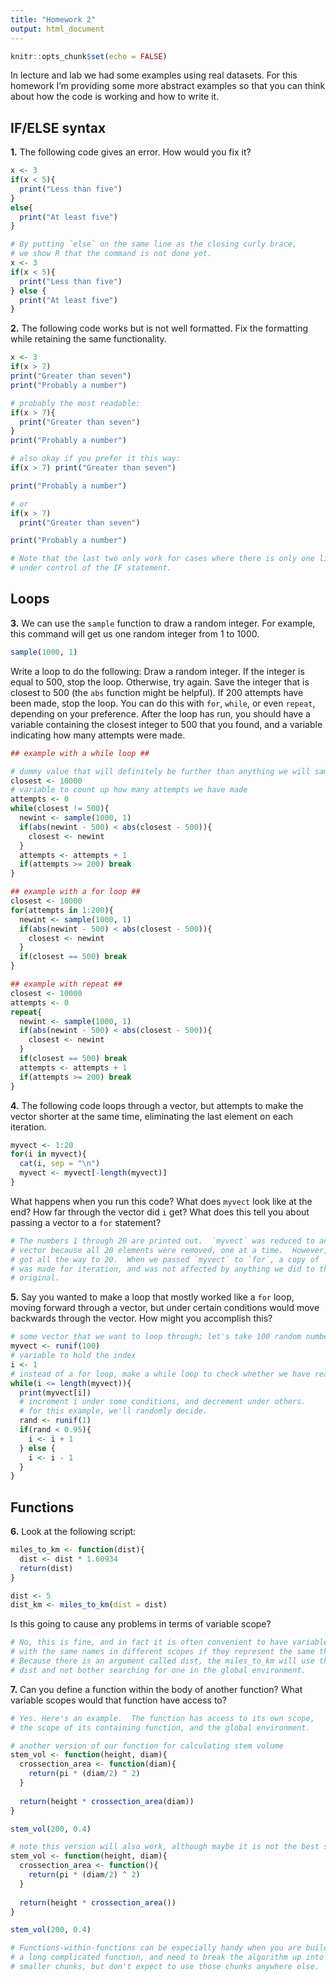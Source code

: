 ```yaml
---
title: "Homework 2"
output: html_document
---
```


```r
knitr::opts_chunk$set(echo = FALSE)
```

In lecture and lab we had some examples using real datasets.  For this homework
I'm providing some more abstract examples so that you can think about how the code
is working and how to write it.

## IF/ELSE syntax

**1.** The following code gives an error.  How would you fix it?

```r
x <- 3
if(x < 5){
  print("Less than five")
}
else{
  print("At least five")
}
```

```r
# By putting `else` on the same line as the closing curly brace, 
# we show R that the command is not done yet.
x <- 3
if(x < 5){
  print("Less than five")
} else { 
  print("At least five")
}
```

**2.** The following code works but is not well formatted.  Fix the formatting
while retaining the same functionality.

```r
x <- 3
if(x > 7)
print("Greater than seven")
print("Probably a number")
```

```r
# probably the most readable:
if(x > 7){
  print("Greater than seven")
}
print("Probably a number")

# also okay if you prefer it this way:
if(x > 7) print("Greater than seven")

print("Probably a number")

# or
if(x > 7)
  print("Greater than seven")

print("Probably a number")

# Note that the last two only work for cases where there is only one line
# under control of the IF statement.
```

## Loops

**3.** We can use the `sample` function to draw a random integer.  For example, this
command will get us one random integer from 1 to 1000.

```r
sample(1000, 1)
```

Write a loop to do the following:  Draw a random integer.  If the integer is
equal to 500, stop the loop.  Otherwise, try again.  Save the integer that is
closest to 500 (the `abs` function might be helpful).  If 200 attempts have
been made, stop the loop.  You can do this with `for`, `while`, or even `repeat`,
depending on your preference.  After the loop has run, you should have a variable
containing the closest integer to 500 that you found, and a variable indicating
how many attempts were made.

```r
## example with a while loop ##

# dummy value that will definitely be further than anything we will sample
closest <- 10000 
# variable to count up how many attempts we have made
attempts <- 0
while(closest != 500){
  newint <- sample(1000, 1)
  if(abs(newint - 500) < abs(closest - 500)){
    closest <- newint
  }
  attempts <- attempts + 1
  if(attempts >= 200) break
}

## example with a for loop ##
closest <- 10000
for(attempts in 1:200){
  newint <- sample(1000, 1)
  if(abs(newint - 500) < abs(closest - 500)){
    closest <- newint
  }
  if(closest == 500) break
}

## example with repeat ##
closest <- 10000
attempts <- 0
repeat{
  newint <- sample(1000, 1)
  if(abs(newint - 500) < abs(closest - 500)){
    closest <- newint
  }
  if(closest == 500) break
  attempts <- attempts + 1
  if(attempts >= 200) break
}
```

**4.** The following code loops through a vector, but attempts to make the vector
shorter at the same time, eliminating the last element on each iteration.

```r
myvect <- 1:20
for(i in myvect){
  cat(i, sep = "\n")
  myvect <- myvect[-length(myvect)]
}
```

What happens when you run this code?  What does `myvect` look like at the
end?  How far through the vector did `i` get?  What does this tell you 
about passing a vector to a `for` statement?

```r
# The numbers 1 through 20 are printed out.  `myvect` was reduced to an empty
# vector because all 20 elements were removed, one at a time.  However, `i`
# got all the way to 20.  When we passed `myvect` to `for`, a copy of `myvect`
# was made for iteration, and was not affected by anything we did to the 
# original.
```

**5.** Say you wanted to make a loop that mostly worked like a `for` loop,
moving forward through a vector, but under certain conditions would move
backwards through the vector.  How might you accomplish this?

```r
# some vector that we want to loop through; let's take 100 random numbers
myvect <- runif(100)
# variable to hold the index
i <- 1
# instead of a for loop, make a while loop to check whether we have reached the end
while(i <= length(myvect)){
  print(myvect[i])
  # increment i under some conditions, and decrement under others.
  # for this example, we'll randomly decide.
  rand <- runif(1)
  if(rand < 0.95){
    i <- i + 1
  } else {
    i <- i - 1
  }
}
```

## Functions

**6.** Look at the following script:

```r
miles_to_km <- function(dist){
  dist <- dist * 1.60934
  return(dist)
}

dist <- 5
dist_km <- miles_to_km(dist = dist)
```

Is this going to cause any problems in terms of variable scope?

```r
# No, this is fine, and in fact it is often convenient to have variables
# with the same names in different scopes if they represent the same thing.
# Because there is an argument called dist, the miles_to_km will use that
# dist and not bother searching for one in the global environment.
```

**7.** Can you define a function within the body of another function?
What variable scopes would that function have access to?

```r
# Yes. Here's an example.  The function has access to its own scope,
# the scope of its containing function, and the global environment.

# another version of our function for calculating stem volume
stem_vol <- function(height, diam){
  crossection_area <- function(diam){
    return(pi * (diam/2) ^ 2)
  }
  
  return(height * crossection_area(diam))
}

stem_vol(200, 0.4)

# note this version will also work, although maybe it is not the best style
stem_vol <- function(height, diam){
  crossection_area <- function(){
    return(pi * (diam/2) ^ 2)
  }
  
  return(height * crossection_area())
}

stem_vol(200, 0.4)

# Functions-within-functions can be especially handy when you are building
# a long complicated function, and need to break the algorithm up into 
# smaller chunks, but don't expect to use those chunks anywhere else.
```


